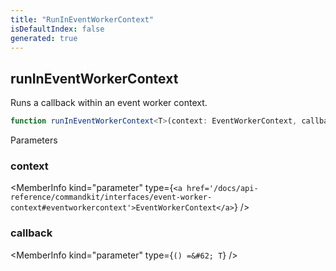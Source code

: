 ```yaml
---
title: "RunInEventWorkerContext"
isDefaultIndex: false
generated: true
---
```



<!-- This file was generated from the CommandKit source. Do not modify. Instead, re-run the "docgen" script -->


## runInEventWorkerContext

<GenerationInfo sourceFile="packages/commandkit/src/app/events/EventWorkerContext.ts" sourceLine="34" packageName="commandkit" />

Runs a callback within an event worker context.

```ts title="Signature"
function runInEventWorkerContext<T>(context: EventWorkerContext, callback: () => T): T
```
Parameters

### context

<MemberInfo kind="parameter" type={`<a href='/docs/api-reference/commandkit/interfaces/event-worker-context#eventworkercontext'>EventWorkerContext</a>`} />

### callback

<MemberInfo kind="parameter" type={`() =&#62; T`} />

